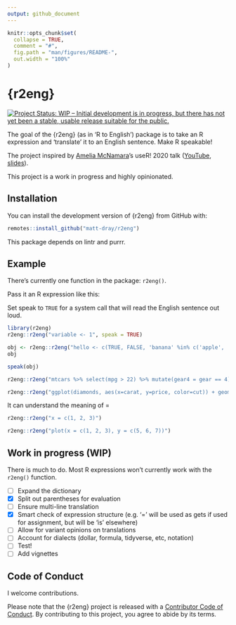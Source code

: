 ```yaml
---
output: github_document
---
```


<!-- README.md is generated from README.Rmd. Please edit that file -->

```r
knitr::opts_chunk$set(
  collapse = TRUE,
  comment = "#",
  fig.path = "man/figures/README-",
  out.width = "100%"
)
```

# {r2eng}

<!-- badges: start -->
[![Project Status: WIP – Initial development is in progress, but there has not yet been a stable, usable release suitable for the public.](https://www.repostatus.org/badges/latest/wip.svg)](https://www.repostatus.org/#wip)
<!-- badges: end -->

The goal of the {r2eng} (as in 'R to English') package is to take an R expression and 'translate' it to an English sentence. Make R speakable!

The project inspired by [Amelia McNamara](https://twitter.com/AmeliaMN)'s useR! 2020 talk ([YouTube](https://www.youtube.com/watch?v=ckW9sSdIVAc), [slides](https://www.amelia.mn/SpeakingR/#1)).

This project is a work in progress and highly opinionated.

## Installation

You can install the development version of {r2eng} from GitHub with:

```r
remotes::install_github("matt-dray/r2eng")
```

This package depends on lintr and purrr.

## Example

There's currently one function in the package: `r2eng()`.

Pass it an R expression like this:

Set speak to `TRUE` for a system call that will read the English sentence out loud.

```r
library(r2eng)
r2eng::r2eng("variable <- 1", speak = TRUE)
```


```r
obj <- r2eng::r2eng("hello <- c(TRUE, FALSE, 'banana' %in% c('apple', 'orange'))", speak = FALSE)
obj
```

```r
speak(obj)
```

```r
r2eng::r2eng("mtcars %>% select(mpg > 22) %>% mutate(gear4 = gear == 4)")
```

```r
r2eng::r2eng("ggplot(diamonds, aes(x=carat, y=price, color=cut)) + geom_point() + geom_smooth()")
```

It can understand the meaning of =

```r
r2eng::r2eng("x = c(1, 2, 3)")
```

```r
r2eng::r2eng("plot(x = c(1, 2, 3), y = c(5, 6, 7))")
```

## Work in progress (WIP)

There is much to do. Most R expressions won't currently work with the `r2eng()` function.

- [ ] Expand the dictionary
- [X] Split out parentheses for evaluation
- [ ] Ensure multi-line translation
- [X] Smart check of expression structure (e.g. '=' will be used as gets if used for assignment, but will be 'is' elsewhere)
- [ ] Allow for variant opinions on translations
- [ ] Account for dialects (dollar, formula, tidyverse, etc, notation)
- [ ] Test!
- [ ] Add vignettes

## Code of Conduct

I welcome contributions.

Please note that the {r2eng} project is released with a [Contributor Code of Conduct](https://contributor-covenant.org/version/2/0/CODE_OF_CONDUCT.html). By contributing to this project, you agree to abide by its terms.
